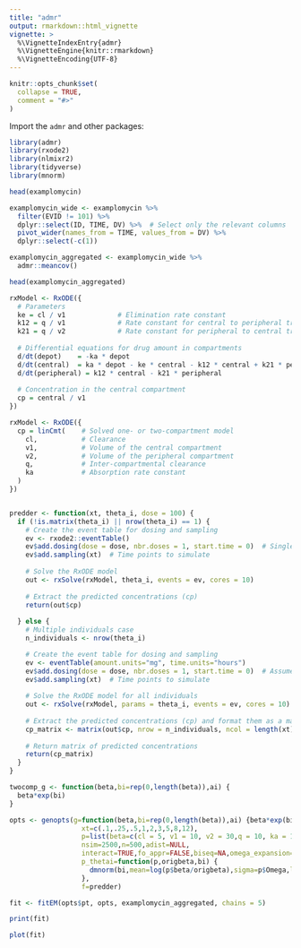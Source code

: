 ```yaml
---
title: "admr"
output: rmarkdown::html_vignette
vignette: >
  %\VignetteIndexEntry{admr}
  %\VignetteEngine{knitr::rmarkdown}
  %\VignetteEncoding{UTF-8}
---
```


```r
knitr::opts_chunk$set(
  collapse = TRUE,
  comment = "#>"
)
```

Import the `admr` and other packages:
```r
library(admr)
library(rxode2)
library(nlmixr2)
library(tidyverse)
library(mnorm)
```


```r
head(examplomycin)
```

```r
examplomycin_wide <- examplomycin %>%
  filter(EVID != 101) %>%
  dplyr::select(ID, TIME, DV) %>%  # Select only the relevant columns
  pivot_wider(names_from = TIME, values_from = DV) %>%
  dplyr::select(-c(1))

examplomycin_aggregated <- examplomycin_wide %>%
  admr::meancov()

head(examplomycin_aggregated)
```




```r
rxModel <- RxODE({
  # Parameters
  ke = cl / v1             # Elimination rate constant
  k12 = q / v1             # Rate constant for central to peripheral transfer
  k21 = q / v2             # Rate constant for peripheral to central transfer
  
  # Differential equations for drug amount in compartments
  d/dt(depot)    = -ka * depot
  d/dt(central)  = ka * depot - ke * central - k12 * central + k21 * peripheral
  d/dt(peripheral) = k12 * central - k21 * peripheral
  
  # Concentration in the central compartment
  cp = central / v1
})

rxModel <- RxODE({
  cp = linCmt(    # Solved one- or two-compartment model
    cl,           # Clearance
    v1,           # Volume of the central compartment
    v2,           # Volume of the peripheral compartment
    q,            # Inter-compartmental clearance
    ka            # Absorption rate constant
  )
})


predder <- function(xt, theta_i, dose = 100) {
  if (!is.matrix(theta_i) || nrow(theta_i) == 1) {
    # Create the event table for dosing and sampling
    ev <- rxode2::eventTable()
    ev$add.dosing(dose = dose, nbr.doses = 1, start.time = 0)  # Single dose
    ev$add.sampling(xt)  # Time points to simulate
    
    # Solve the RxODE model
    out <- rxSolve(rxModel, theta_i, events = ev, cores = 10)
    
    # Extract the predicted concentrations (cp)
    return(out$cp)
    
  } else {
    # Multiple individuals case
    n_individuals <- nrow(theta_i)

    # Create the event table for dosing and sampling
    ev <- eventTable(amount.units="mg", time.units="hours")
    ev$add.dosing(dose = dose, nbr.doses = 1, start.time = 0)  # Assume same dose
    ev$add.sampling(xt)  # Time points to simulate
    
    # Solve the RxODE model for all individuals
    out <- rxSolve(rxModel, params = theta_i, events = ev, cores = 10)
    
    # Extract the predicted concentrations (cp) and format them as a matrix
    cp_matrix <- matrix(out$cp, nrow = n_individuals, ncol = length(xt), byrow = TRUE)
    
    # Return matrix of predicted concentrations
    return(cp_matrix)
  }
}

twocomp_g <- function(beta,bi=rep(0,length(beta)),ai) {
  beta*exp(bi)
}
```


```r
opts <- genopts(g=function(beta,bi=rep(0,length(beta)),ai) {beta*exp(bi)},
                  xt=c(.1,.25,.5,1,2,3,5,8,12),
                  p=list(beta=c(cl = 5, v1 = 10, v2 = 30,q = 10, ka = 1),Omega=omegas(.09,0,5),Sigma_prop=0.04),
                  nsim=2500,n=500,adist=NULL,
                  interact=TRUE,fo_appr=FALSE,biseq=NA,omega_expansion=1.2,
                  p_thetai=function(p,origbeta,bi) {
                    dmnorm(bi,mean=log(p$beta/origbeta),sigma=p$Omega,log=TRUE)$den
                  },
                  f=predder)

fit <- fitEM(opts$pt, opts, examplomycin_aggregated, chains = 5)
```
```r
print(fit)
```


```r
plot(fit)
```


